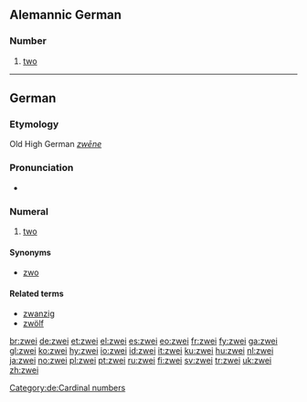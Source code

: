 ==Alemannic German==

===Number===
{{infl|gsw|number}}

# {{cardinal|lang=gsw}} [[two]]

----

==German==

===Etymology===
Old High German ''[[zwēne]]''

===Pronunciation===
* {{audio|De-zwei.ogg|audio}}

===Numeral===
{{infl|de|numeral}}

# [[two]]

====Synonyms====
* [[zwo]]

====Related terms====
* [[zwanzig]]
* [[zwölf]]

[[Category:de:Cardinal numbers]]

[[br:zwei]]
[[de:zwei]]
[[et:zwei]]
[[el:zwei]]
[[es:zwei]]
[[eo:zwei]]
[[fr:zwei]]
[[fy:zwei]]
[[ga:zwei]]
[[gl:zwei]]
[[ko:zwei]]
[[hy:zwei]]
[[io:zwei]]
[[id:zwei]]
[[it:zwei]]
[[ku:zwei]]
[[hu:zwei]]
[[nl:zwei]]
[[ja:zwei]]
[[no:zwei]]
[[pl:zwei]]
[[pt:zwei]]
[[ru:zwei]]
[[fi:zwei]]
[[sv:zwei]]
[[tr:zwei]]
[[uk:zwei]]
[[zh:zwei]]